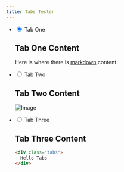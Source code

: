 ```yaml
---
title: Tabs Tester
---
```



<div class="tabs">
  <ul class="tabs__list">
  <li class="tabs__tab">
  <input class="tabs__input" type="radio" name="tab-group" id="tab1" checked/>
  <label for="tab1" class="tabs__label" role="button">Tab One</label>
  <div class="tabs__content">

## Tab One Content

Here is where there is [markdown](https://www.markdownguide.org/cheat-sheet/) content.

  </div>
  </li>
  <li class="tabs__tab">
  <input class="tabs__input" type="radio" name="tab-group" id="tab2"/>
  <label for="tab2" class="tabs__label" role="button">Tab Two</label>
  <div class="tabs__content">

## Tab Two Content

![Image](https://placehold.co/600x400)

  </div>
  </li>
  <li class="tabs__tab">
  <input class="tabs__input" type="radio" name="tab-group" id="tab3"/>
  <label for="tab3" class="tabs__label" role="button">Tab Three</label>
  <div class="tabs__content">

## Tab Three Content

```html
<div class="tabs">
  Hello Tabs
</div>
```

  </div>
  </li>
  </ul>
</div>

